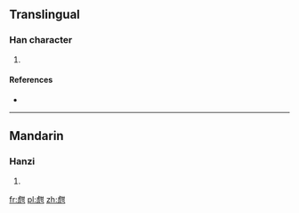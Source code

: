 ==Translingual==

===Han character===
{{Han char|rn=99|rad=甘|as=08|sn=13|four=2421<sub>7</sub>|canj=卜山廿一 (YUTM)}}

# {{defn|Han|sort=甘08}}

====References====
* {{Han ref|kx=0754.150|dkj=21658|dj=1161.080|hdz=42823.030|uh=751D|ud=29981|bh=DEC3|bd=57027}}

----

==Mandarin==

===Hanzi===
{{cmn-hanzi|pin=[[hān]] ([[han1]])|wg=han<sup>1</sup>}}

# {{defn|lang=cmn|sort=甘08}}

[[fr:甝]]
[[pl:甝]]
[[zh:甝]]